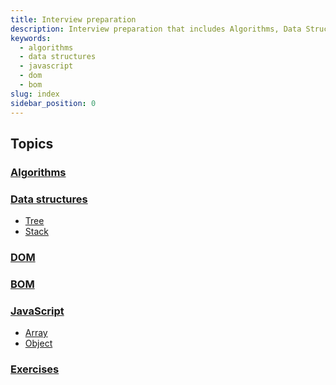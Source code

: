 ```yaml
---
title: Interview preparation
description: Interview preparation that includes Algorithms, Data Structures and Web technologies
keywords:
  - algorithms
  - data structures
  - javascript
  - dom
  - bom
slug: index
sidebar_position: 0
---
```


## Topics

### [Algorithms](/docs/algorithms)

### [Data structures](/docs/data_structures)

- [Tree](/docs/data_structures/tree)
- [Stack](/docs/data_structures/stack)

### [DOM](/docs/javascript/dom)

### [BOM](/docs/javascript/bom)

### [JavaScript](/docs/javascript)

- [Array](/docs/javascript/array)
- [Object](/docs/javascript/object)

### [Exercises](/docs/index)
